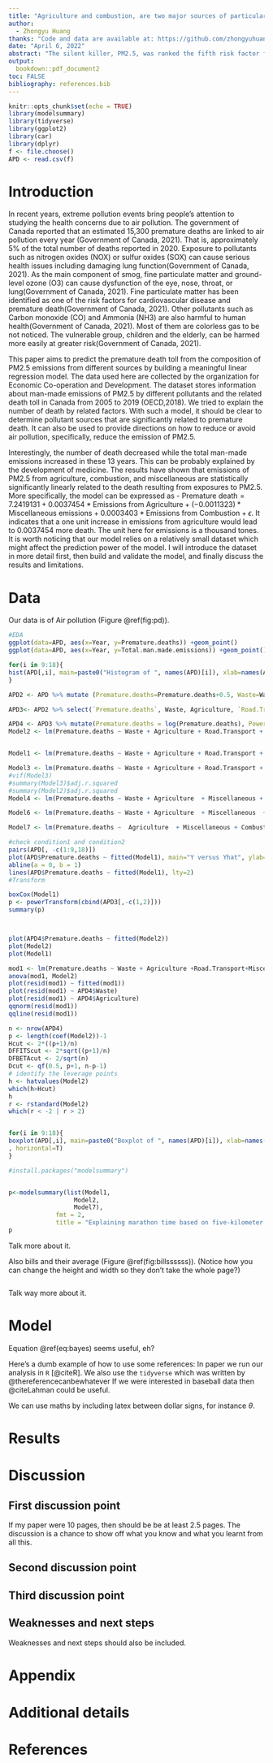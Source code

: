 ```yaml
---
title: "Agriculture and combustion, are two major sources of particular matter(PM2.5) that are associated with premature deaths in Canada"
author: 
  - Zhongyu Huang
thanks: "Code and data are available at: https://github.com/zhongyuhuang/Household-air-pollution-attributable-deaths-Analysis.git"
date: "April 6, 2022"
abstract: "The silent killer, PM2.5, was ranked the fifth risk factor for cardiovascular disease and lung cancer. Approximately 4.5 million individuals died due to exposure to PM2.5 globally every year. This report aims to model and predict the trend of premature deaths resulting from PM2.5 in Canada by using the linear regression model. The results indicate that the number of premature deaths can be explained by man-made emissions from agriculture and combustion. Increasing emissions from these two sources are significantly related to increases in deaths."
output:
  bookdown::pdf_document2
toc: FALSE
bibliography: references.bib
---
```


```r
knitr::opts_chunk$set(echo = TRUE)
library(modelsummary)
library(tidyverse)
library(ggplot2)
library(car)
library(dplyr)
f <- file.choose()
APD <- read.csv(f)
```

# Introduction

   In recent years, extreme pollution events bring people's attention to studying the health concerns due to air pollution. The government of Canada reported that an estimated 15,300 premature deaths are linked to air pollution every year (Government of Canada, 2021). That is, approximately 5% of the total number of deaths reported in 2020. Exposure to pollutants such as nitrogen oxides (NOX) or sulfur oxides (SOX) can cause serious health issues including damaging lung function(Government of Canada, 2021). As the main component of smog, fine particulate matter and ground-level ozone (O3) can cause dysfunction of the eye, nose, throat, or lung(Government of Canada, 2021). Fine particulate matter has been identified as one of the risk factors for cardiovascular disease and premature death(Government of Canada, 2021). Other pollutants such as Carbon monoxide (CO) and Ammonia (NH3) are also harmful to human health(Government of Canada, 2021). Most of them are colorless gas to be not noticed. The vulnerable group, children and the elderly, can be harmed more easily at greater risk(Government of Canada, 2021).
   
   This paper aims to predict the premature death toll from the composition of PM2.5 emissions from different sources by building a meaningful linear regression model. The data used here are collected by the organization for Economic Co-operation and Development. The dataset stores information about man-made emissions of PM2.5 by different pollutants and the related death toll in Canada from 2005 to 2019 (OECD,2018). We tried to explain the number of death by related factors. With such a model, it should be clear to determine pollutant sources that are significantly related to premature death. It can also be used to provide directions on how to reduce or avoid air pollution, specifically, reduce the emission of PM2.5.
   
   Interestingly, the number of death decreased while the total man-made emissions increased in these 13 years. This can be probably explained by the development of medicine. The results have shown that emissions of PM2.5 from agriculture, combustion, and miscellaneous are statistically significantly linearly related to the death resulting from exposures to PM2.5. More specifically, the model can be expressed as - $\text{Premature death} = 7.2419131 + 0.0037454 * \text{Emissions from Agriculture} + (-0.0011323)*\text{Miscellaneous emissions} + 0.0003403* \text{Emissions from Combustion} + \epsilon$. It indicates that a one unit increase in emissions from agriculture would lead to 0.0037454 more death. The unit here for emissions is a thousand tones. It is worth noticing that our model relies on a relatively small dataset which might affect the prediction power of the model. I will introduce the dataset in more detail first, then build and validate the model, and finally discuss the results and limitations.

# Data

Our data is of Air pollution (Figure \@ref(fig:pd)).

```r
#EDA
ggplot(data=APD, aes(x=Year, y=Premature.deaths)) +geom_point()
ggplot(data=APD, aes(x=Year, y=Total.man.made.emissions)) +geom_point()

for(i in 9:18){
hist(APD[,i], main=paste0("Histogram of ", names(APD)[i]), xlab=names(APD)[i], cex.main=0.75)
}
```
```r

APD2 <- APD %>% mutate (Premature.deaths=Premature.deaths+0.5, Waste=Waste+0.5, Agriculture=Agriculture+0.5,Road.Transport=Road.Transport+0.5, Miscellaneous=Miscellaneous+0.5,Power.stations=Power.stations+0.5, Other.Mobile.Sources=Other.Mobile.Sources+0.5, Combustion=Combustion+0.5, Industrial.processes.and.product.use=Industrial.processes.and.product.use+0.5)

APD3<- APD2 %>% select(`Premature.deaths`, Waste, Agriculture, `Road.Transport`, Miscellaneous, `Power.stations` , `Other.Mobile.Sources` , Combustion , `Industrial.processes.and.product.use`)

APD4 <- APD3 %>% mutate(Premature.deaths = log(Premature.deaths), Power.stations=log(Power.stations))
Model2 <- lm(Premature.deaths ~ Waste + Agriculture + Road.Transport + Miscellaneous + Power.stations + Other.Mobile.Sources + Combustion + Industrial.processes.and.product.use, data=APD4)


Model1 <- lm(Premature.deaths ~ Waste + Agriculture + Road.Transport + Miscellaneous + Power.stations + Other.Mobile.Sources + Combustion + Industrial.processes.and.product.use, data=APD3)

Model3 <- lm(Premature.deaths ~ Waste + Agriculture + Road.Transport + Miscellaneous + Power.stations  + Combustion + Industrial.processes.and.product.use, data=APD4)
#vif(Model3)
#summary(Model3)$adj.r.squared
#summary(Model2)$adj.r.squared
Model4 <- lm(Premature.deaths ~ Waste + Agriculture  + Miscellaneous + Power.stations  + Combustion + Industrial.processes.and.product.use, data=APD4)

Model6 <- lm(Premature.deaths ~ Waste + Agriculture  + Miscellaneous  + Combustion+  Road.Transport, data=APD4)

Model7 <- lm(Premature.deaths ~  Agriculture  + Miscellaneous + Combustion, data=APD4)

#check condition1 and condition2
pairs(APD[, -c(1:9,18)])
plot(APD$Premature.deaths ~ fitted(Model1), main="Y versus Yhat", ylab="response", xlab="yhat")
abline(a = 0, b = 1)
lines(APD$Premature.deaths ~ fitted(Model1), lty=2)
#Transform

boxCox(Model1)
p <- powerTransform(cbind(APD3[,-c(1,2)]))
summary(p)



plot(APD4$Premature.deaths ~ fitted(Model2))
plot(Model2)
plot(Model1)

mod1 <- lm(Premature.deaths ~ Waste + Agriculture +Road.Transport+Miscellaneous +Power.stations, data=APD4)
anova(mod1, Model2)
plot(resid(mod1) ~ fitted(mod1))
plot(resid(mod1) ~ APD4$Waste)
plot(resid(mod1) ~ APD4$Agriculture)
qqnorm(resid(mod1))
qqline(resid(mod1))

n <- nrow(APD4)
p <- length(coef(Model2))-1
Hcut <- 2*((p+1)/n)
DFFITScut <- 2*sqrt((p+1)/n)
DFBETAcut <- 2/sqrt(n)
Dcut <- qf(0.5, p+1, n-p-1)
# identify the leverage points
h <- hatvalues(Model2)
which(h>Hcut)
h
r <- rstandard(Model2)
which(r < -2 | r > 2)


for(i in 9:18){
boxplot(APD[,i], main=paste0("Boxplot of ", names(APD)[i]), xlab=names(APD)[i]
, horizontal=T)
}
```
```r
#install.packages("modelsummary")


p<-modelsummary(list(Model1,
                  Model2, 
                  Model7),
             fmt = 2,
             title = "Explaining marathon time based on five-kilometer run times and weather features")
p
```

Talk more about it.

Also bills and their average (Figure \@ref(fig:billssssss)). (Notice how you can change the height and width so they don't take the whole page?)

```r


```

Talk way more about it. 



# Model

\begin{equation}
Pr(\theta | y) = \frac{Pr(y | \theta) Pr(\theta)}{Pr(y)}  (\#eq:bayes)
\end{equation}

Equation \@ref(eq:bayes) seems useful, eh?

Here's a dumb example of how to use some references: In paper we run our analysis in `R` [@citeR]. We also use the `tidyverse` which was written by @thereferencecanbewhatever If we were interested in baseball data then @citeLahman could be useful. 

We can use maths by including latex between dollar signs, for instance $\theta$.


# Results

# Discussion

## First discussion point

If my paper were 10 pages, then should be be at least 2.5 pages. The discussion is a chance to show off what you know and what you learnt from all this. 

## Second discussion point

## Third discussion point

## Weaknesses and next steps

Weaknesses and next steps should also be included.

\newpage

\appendix

# Appendix {-}


# Additional details


\newpage


# References



